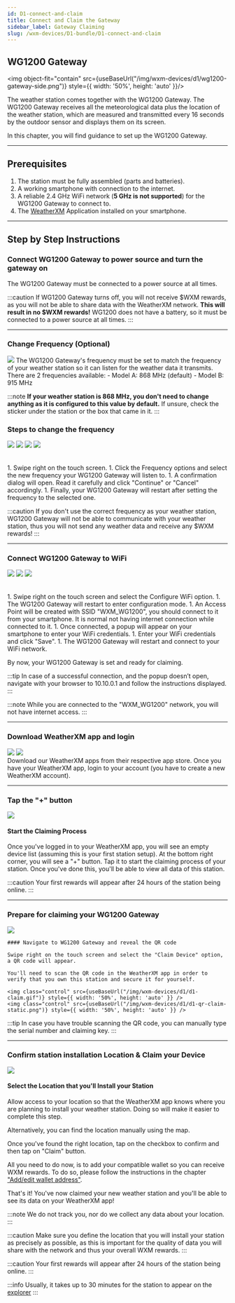 ```yaml
---
id: D1-connect-and-claim
title: Connect and Claim the Gateway
sidebar_label: Gateway Claiming
slug: /wxm-devices/D1-bundle/D1-connect-and-claim
---
```



## WG1200 Gateway

<img object-fit="contain" src={useBaseUrl("/img/wxm-devices/d1/wg1200-gateway-side.png")} style={{ width: '50%', height: 'auto' }}/>

The weather station comes together with the WG1200 Gateway.
The WG1200 Gateway receives all the meteorological data plus the location of the weather station, which are measured and transmitted every 16 seconds by the outdoor sensor
and displays them on its screen.

In this chapter, you will find guidance to set up the WG1200 Gateway.
<hr/>

## Prerequisites

1. The station must be fully assembled (parts and batteries).
1. A working smartphone with connection to the internet.
1. A reliable 2.4 GHz WiFi network (**5 GHz is not supported**) for the WG1200 Gateway to connect to.
1. The [WeatherXM](/wxm-devices/D1-bundle/D1-connect-and-claim#download-weatherxm-app-and-login) Application installed on your smartphone.

<hr/>

## Step by Step Instructions

### Connect WG1200 Gateway to power source and turn the gateway on
 
The WG1200 Gateway must be connected to a power source at all times.

:::caution
If WG1200 Gateway turns off, you will not receive \$WXM rewards, as you will not be able to share data with the WeatherXM network. **This will result in no $WXM rewards!**
WG1200 does not have a battery, so it must be connected to a power source at all times.
:::
<hr/>

### Change Frequency (Optional)

<div class="explanation">
  <img src={useBaseUrl("/img/wxm-devices/d1/d1-set-freq.png")} />
  <span>
The WG1200 Gateway's frequency must be set to match the frequency of your weather station so it can listen for the weather data it transmits. There are 2 frequencies available:
- Model A: 868 MHz (default)
- Model B: 915 MHz

:::note
**If your weather station is 868 MHz, you don't need to change anything as it is configured to this value by default.**
If unsure, check the sticker under the station or the box that came in it.
:::
  </span>
</div>

### Steps to change the frequency
<div style={{ display: 'flex', justifyContent: 'space-between' }}>
  <img class="control" src={useBaseUrl("img/wxm-devices/d1/d1-swipe-right.png")} style={{ width: '24%', height: 'auto' }} />
  <img class="control" src={useBaseUrl("img/wxm-devices/d1/d1-select-freq.png")} style={{ width: '24%', height: 'auto' }} />
  <img class="control" src={useBaseUrl("img/wxm-devices/d1/d1-set-freq.png")} style={{ width: '24%', height: 'auto' }} />
  <img class="control" src={useBaseUrl("img/wxm-devices/d1/d1-select-freq.png")} style={{ width: '24%', height: 'auto'  }} />
</div>
<br></br>
1. Swipe right on the touch screen.
1. Click the Frequency options and select the new frequency your WG1200 Gateway will listen to.
1. A confirmation dialog will open. Read it carefully and click "Continue" or "Cancel" accordingly.
1. Finally, your WG1200 Gateway will restart after setting the frequency to the selected one.

:::caution
If you don't use the correct frequency as your weather station, WG1200 Gateway will not be able to communicate with your weather station, thus you will not send any weather data and receive any $WXM rewards!
:::

<hr/>

### Connect WG1200 Gateway to WiFi
<div style={{ display: 'flex' }}>
  <img class="control" src={useBaseUrl("img/wxm-devices/d1/d1-wifi.png")} style={{ width: '24%', height: 'auto', marginBottom: 'auto' }} />
  <img class="control" src={useBaseUrl("img/wxm-devices/d1/d1-waiting-connection.png")} style={{ width: '24%', height: 'auto', marginBottom: 'auto' }} />
  <img class="control" src={useBaseUrl("img/wxm-devices/d1/d1-connected.png")} style={{ width: '24%', height: 'auto', marginBottom: 'auto' }} />
</div>
<br></br>
1. Swipe right on the touch screen and select the Configure WiFi option.
1. The WG1200 Gateway will restart to enter configuration mode.
1. An Access Point will be created with SSID "WXM_WG1200", you should connect to it from your smartphone. It is normal not having internet connection while connected to it.
1. Once connected, a popup will appear on your smartphone to enter your WiFi credentials.
1. Enter your WiFi credentials and click "Save".
1. The WG1200 Gateway will restart and connect to your WiFi network.

By now, your WG1200 Gateway is set and ready for claiming.

:::tip
In case of a successful connection, and the popup doesn’t open, navigate with your browser to 10.10.0.1 and follow the instructions displayed.
:::

:::note
While you are connected to the "WXM_WG1200" network, you will not have internet access.
:::

<hr/>

### Download WeatherXM app and login

<div class="explanation">
  <div class="app-store">
   <Link to="https://play.google.com/store/apps/details?id=com.weatherxm.app&hl=en&gl=US" target="blank"><img src={useBaseUrl("img/wxm-devices/google-play-badge.svg")}/></Link>
   <Link to="https://apps.apple.com/ie/app/weatherxm/id1629841929" target="blank"><img src={useBaseUrl("img/wxm-devices/app-store-badge.svg")}/></Link>

  </div>
  <span>Download our WeatherXM apps from their respective app store. Once you have your WeatherXM app, login to your account (you have to create a new WeatherXM account).</span>
</div>
<hr/>

### Tap the "+" button

<div class="explanation">
  <img src={useBaseUrl("img/wxm-devices/plus-button.svg")} />
  <div>
    <h4>Start the Claiming Process</h4>
    <p>
      Once you've logged in to your WeatherXM app, you will see an empty device list (assuming this is your first station setup). At the bottom right corner, you will see a "+" button. Tap it to start the claiming process of your station. Once you've done this, you'll be able to view all data of this station.
    </p>
  </div>
</div>

:::caution
Your first rewards will appear after 24 hours of the station being online.
:::  

<hr/>

### Prepare for claiming your WG1200 Gateway

<div class="explanation">
    <img style={{width:"calc(100%*1/3 - 10px)"}} src={useBaseUrl("img/wxm-devices/d1/d1-claim-prepare.jpeg")} />
    <div style={{width:"calc(100%*2/3 - 10px)"}} >

    #### Navigate to WG1200 Gateway and reveal the QR code

    Swipe right on the touch screen and select the "Claim Device" option, a QR code will appear.

    You'll need to scan the QR code in the WeatherXM app in order to verify that you own this station and secure it for yourself.

    <img class="control" src={useBaseUrl("/img/wxm-devices/d1/d1-claim.gif")} style={{ width: '50%', height: 'auto' }} />
    <img class="control" src={useBaseUrl("/img/wxm-devices/d1/d1-qr-claim-static.png")} style={{ width: '50%', height: 'auto' }} />
  </div>
</div>

:::tip
In case you have trouble scanning the QR code, you can manually type the serial number and claiming key.
:::

<hr/>

### Confirm station installation Location & Claim your Device

<div class="explanation small-big">
  <img src={useBaseUrl("img/wxm-devices/d1/d1-Location.png")} />
  <span>

#### Select the Location that you'll Install your Station

Allow access to your location so that the WeatherXM app knows where you are planning to install your weather station. Doing so will make it easier to complete this step.

Alternatively, you can find the location manually using the map.

Once you've found the right location, tap on the checkbox to confirm and then tap on "Claim" button.

All you need to do now, is to add your compatible wallet so you can receive WXM rewards. To do so, please follow the instructions in the chapter  ["Add/edit wallet address"](/mobile-app/wallet/add-edit-wallet-address#how-to-create-wallet-on-metamask).

That's it! You've now claimed your new weather station and you'll be able to see its data on your WeatherXM app!

:::note
We do not track you, nor do we collect any data about your location.
:::

:::caution
Make sure you define the location that you will install your station as precisely as possible, as this is important for the quality of data you will share with the network and thus your overall WXM rewards.
:::

:::caution
Your first rewards will appear after 24 hours of the station being online.
:::
  </span>
</div>

:::info 
Usually, it takes up to 30 minutes for the station to appear on the [explorer](https://explorer.weatherxm.com/stats)
:::
